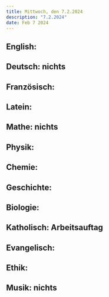```yaml
---
title: Mittwoch, den 7.2.2024
description: "7.2.2024"
date: Feb 7 2024
---
```


## English: 
## Deutsch: nichts
## Französisch: 
## Latein: 
## Mathe: nichts
## Physik: 
## Chemie: 
## Geschichte: 
## Biologie: 
## Katholisch: Arbeitsauftag
## Evangelisch: 
## Ethik: 
## Musik: nichts